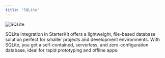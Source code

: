 ```yaml
---
title: 'SQLite'
---
```


<img src="/images/sqlite.png" alt="SQLite" />

SQLite integration in StarterKit offers a lightweight, file-based database solution perfect for smaller projects and development environments. With SQLite, you get a self-contained, serverless, and zero-configuration database, ideal for rapid prototyping and offline apps.
